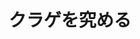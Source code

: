 ---
title: "クラゲを究める"
category: "生命理工学院"
vol: 93
interviewee: "立花和則"
url: "http://www.zoology.bio.titech.ac.jp/"
tags: ["クラゲ", "免疫"]
pdf: "93-3-tachibana.pdf"
facephoto: "p.png"
pdfurl: "93-3-tachibana/93-3-tachibana.pdf"
career: "名古屋大学大学院 理学研究科生物専攻 博士課程終了。　2009年より、東京工業大学 バイオ研究支援総合センター 准教授、東京工業大学 生命理工学研究科 生命情報専攻 准教授。"
preface: "　皆さんクラゲは好きだろうか。癒しを求めて眺めたり、あるいは中華クラゲとして食べたりするのが好きという人もいるだろう。昨今ではクラゲをメインにした企画や展示が増えており、クラゲはちょっとしたブームを巻き起こしている。立花先生はこれまで研究の題材とされることが少なかったクラゲを主なテーマとしてさまざまな研究を行なっている。"
---